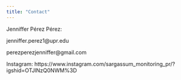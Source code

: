 ```yaml
---
title: "Contact"
---
```


Jenniffer Pérez Pérez:

jenniffer.perez1@upr.edu

perezperezjenniffer@gmail.com

Instagram: 
https://www.instagram.com/sargassum_monitoring_pr/?igshid=OTJlNzQ0NWM%3D